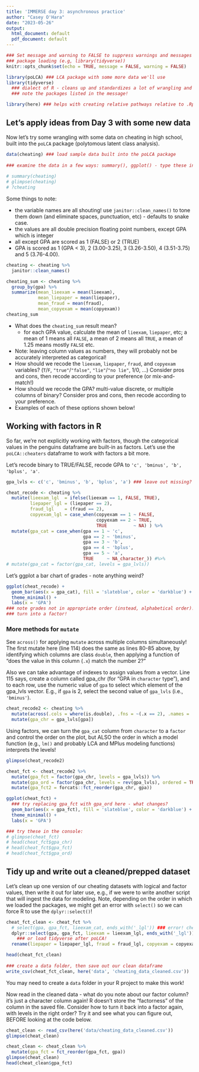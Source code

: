 ```yaml
---
title: 'IMMERSE day 3: asynchronous practice'
author: "Casey O'Hara"
date: "2023-05-26"
output:
  html_document: default
  pdf_document: default
---
```


```r

### Set message and warning to FALSE to suppress warnings and messages during 
### package loading (e.g, library(tidyverse))
knitr::opts_chunk$set(echo = TRUE, message = FALSE, warning = FALSE)
```

```r
library(poLCA) ### LCA package with some more data we'll use
library(tidyverse) 
  ### dialect of R - cleans up and standardizes a lot of wrangling and data vis.
  ### note the packages listed in the message!

library(here) ### helps with creating relative pathways relative to .Rproj
```


## Let's apply ideas from Day 3 with some new data

Now let's try some wrangling with some data on cheating in high school, built into the `poLCA` package (polytomous latent class analysis).

```r
data(cheating) ### load sample data built into the poLCA package
  
### examine the data in a few ways: summary(), ggplot() - type these in console
  
# summary(cheating)
# glimpse(cheating)
# ?cheating

```

Some things to note:
  
- the variable names are all shouting!  use `janitor::clean_names()` to tone them down (and eliminate spaces, punctuation, etc) - defaults to snake case.
- the values are all double precision floating point numbers, except GPA which is integer
- all except GPA are scored as 1 (FALSE) or 2 (TRUE)
- GPA is scored as 1 (GPA < 3), 2 (3.00-3.25), 3 (3.26-3.50), 4 (3.51-3.75) and 5 (3.76-4.00).

```r
cheating <- cheating %>%
  janitor::clean_names()

cheating_sum <- cheating %>%
  group_by(gpa) %>%
  summarize(mean_lieexam = mean(lieexam),
            mean_liepaper = mean(liepaper),
            mean_fraud = mean(fraud),
            mean_copyexam = mean(copyexam))
cheating_sum
```

* What does the `cheating_sum` result mean?
    * for each GPA value, calculate the mean of `lieexam`, `liepaper`, etc; a mean of 1 means all `FALSE`, a mean of 2 means all `TRUE`, a mean of 1.25 means mostly `FALSE` etc.
* Note: leaving column values as numbers, they will probably not be accurately interpreted as categorical!  
* How should we recode the `lieexam`, `liepaper`, `fraud`, and `copyexam` variables?  (`T`/`F`, `"true"`/`"false"`, `"lie"`/`"no lie"`, 1/0, ...)  Consider pros and cons, then recode according to your preference (or mix-and-match!)
* How should we recode the GPA?   multi-value discrete, or multiple columns of binary?  Consider pros and cons, then recode according to your preference.
* Examples of each of these options shown below!

## Working with factors in R

So far, we're not explicitly working with factors, though the categorical values in the penguins dataframe are built-in as factors.  Let's use the `poLCA::cheaters` dataframe to work with factors a bit more.

Let's recode binary to TRUE/FALSE, recode GPA to `'c', 'bminus', 'b', 'bplus', 'a'`.  
  
```r

gpa_lvls <- c('c', 'bminus', 'b', 'bplus', 'a') ### leave out missing?

cheat_recode <- cheating %>%
  mutate(lieexam_lgl  = ifelse(lieexam == 1, FALSE, TRUE),
         liepaper_lgl = (liepaper == 2),
         fraud_lgl    = (fraud == 2),
         copyexam_lgl = case_when(copyexam == 1 ~ FALSE,
                                  copyexam == 2 ~ TRUE,
                                  TRUE          ~ NA) ) %>%
  mutate(gpa_cat = case_when(gpa == 1 ~ 'c',
                             gpa == 2 ~ 'bminus',
                             gpa == 3 ~ 'b',
                             gpa == 4 ~ 'bplus',
                             gpa == 5 ~ 'a',
                             TRUE     ~ NA_character_)) #%>%
# mutate(gpa_cat = factor(gpa_cat, levels = gpa_lvls))
```

Let's ggplot a bar chart of grades - note anything weird?

```r
ggplot(cheat_recode) +
  geom_bar(aes(x = gpa_cat), fill = 'slateblue', color = 'darkblue') +
  theme_minimal() +
  labs(x = 'GPA')
### note grades not in appropriate order (instead, alphabetical order)!
### turn into a factor!
```

### More methods for `mutate`

See `across()` for applying `mutate` across multiple columns simultaneously!  The first mutate here (line 114) does the same as lines 80-85 above, by identifying which columns are class `double`, then applying a function of "does the value in this column (`.x`) match the number 2?"

Also we can take advantage of indexes to assign values from a vector.  Line 115 says, create a column called gpa_chr (for "GPA in `character` type"), and to each row, use the numeric value of `gpa` to select which element of the gpa_lvls vector.  E.g., if `gpa` is 2, select the second value of `gpa_lvls` (i.e., `'bminus'`).

```r
cheat_recode2 <- cheating %>%
  mutate(across(.cols = where(is.double), .fns = ~(.x == 2), .names = '{.col}_lgl')) %>%
  mutate(gpa_chr = gpa_lvls[gpa])
```

Using factors, we can turn the `gpa_cat` column from `character` to a `factor` and control the order on the plot, but ALSO the order in which a model function (e.g., `lm()` and probably LCA and MPlus modeling functions) interprets the levels!
  
```r
glimpse(cheat_recode2)

cheat_fct <- cheat_recode2 %>%
  mutate(gpa_fct = factor(gpa_chr, levels = gpa_lvls)) %>%
  mutate(gpa_ord = factor(gpa_chr, levels = rev(gpa_lvls), ordered = TRUE)) %>%
  mutate(gpa_fct2 = forcats::fct_reorder(gpa_chr, gpa))

ggplot(cheat_fct) +
  ### try replacing gpa_fct with gpa_ord here - what changes?
  geom_bar(aes(x = gpa_fct), fill = 'slateblue', color = 'darkblue') +
  theme_minimal() +
  labs(x = 'GPA')

### try these in the console:
# glimpse(cheat_fct)
# head(cheat_fct$gpa_chr)
# head(cheat_fct$gpa_fct)
# head(cheat_fct$gpa_ord)
```

## Tidy up and write out a cleaned/prepped dataset

Let's clean up one version of our cheating datasets with logical and factor values, then write it out for later use, e.g., if we were to write another script that will ingest the data for modeling.  Note, depending on the order in which we loaded the packages, we might get an error with `select()` so we can force R to use the `dplyr::select()`!

```r
cheat_fct_clean <- cheat_fct %>%
  # select(gpa, gpa_fct, lieexam_cat, ends_with('_lgl')) ### error! check ?select
  dplyr::select(gpa, gpa_fct, lieexam = lieexam_lgl, ends_with('_lgl')) %>%
    ### or load tidyverse after poLCA!
  rename(liepaper = liepaper_lgl, fraud = fraud_lgl, copyexam = copyexam_lgl)

head(cheat_fct_clean)
  
### create a data folder, then save out our clean dataframe
write_csv(cheat_fct_clean, here('data', 'cheating_data_cleaned.csv'))

```

You may need to create a `data` folder in your R project to make this work!

Now read in the cleaned data - what do you note about our factor column?  it's just a character column again!  R doesn't store the "factorness" of the column in the saved file.  Consider how to turn it back into a factor again, with levels in the right order?  Try it and see what you can figure out, BEFORE looking at the code below.

```r
cheat_clean <- read_csv(here('data/cheating_data_cleaned.csv')) 
glimpse(cheat_clean)

cheat_clean <- cheat_clean %>%
  mutate(gpa_fct = fct_reorder(gpa_fct, gpa))
glimpse(cheat_clean)
head(cheat_clean$gpa_fct)
```

